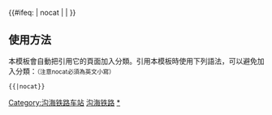 {{鐵道路線|
| 模板名稱 = 沟海铁路
| 名稱 = [[沟海铁路]]
| 代表色 = #0033c9
| Logo = [[File:China_Railways.svg|17px]]
| 背景顏色 = #FFFFFF
| 車站列表 = [[沟帮子站|沟帮子]] - [[甜水站|甜水]]（原名五七） - <s>[[胡家镇站|胡家镇]]</s> - [[友谊站|友谊]] - [[盘锦站|盘锦]] - [[渤海站|渤海]] - <s>[[新立站 (辽宁省)|新立]]</s> - [[新开站|新开]] - [[拉拉屯站|拉拉屯]] - <s>[[西四站 (辽宁省)|西四]]</s> - [[牛庄站|牛庄]] - <s>[[中小站|中小]]</s> - [[西柳站|西柳]] - [[唐王山站|唐王山]] - [[海城站|海城]]
}}
<includeonly>{{#ifeq: {{{1}}} | nocat | <!--空--> | [[Category:沟海铁路车站]] }}</includeonly><noinclude>

==使用方法==
本模板會自動把引用它的頁面加入分類。引用本模板時使用下列語法，可以避免加入分類：<small>（注意nocat必須為英文小寫）</small>
 <nowiki>{{</nowiki>{{PAGENAME}}<nowiki>|nocat}}</nowiki>
[[Category:中國鐵路路線模板|沟海铁路]]
[[Category:沟海铁路车站|*]]
</noinclude>